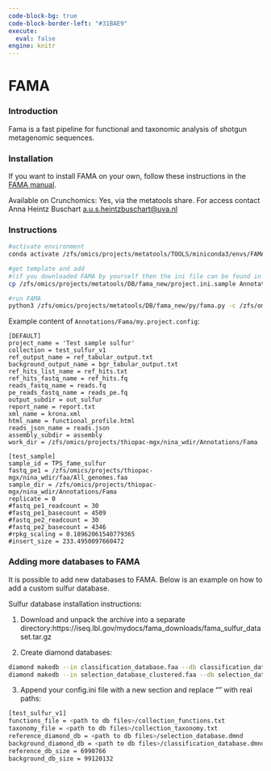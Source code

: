 ---
code-block-bg: true
code-block-border-left: "#31BAE9"
execute:
  eval: false
engine: knitr
---

# FAMA

### Introduction

Fama is a fast pipeline for functional and taxonomic analysis of shotgun metagenomic sequences.


### Installation

If you want to install FAMA on your own, follow these instructions in the [FAMA manual](https://github.com/novichkov-lab/fama).


Available on Crunchomics: Yes, via the metatools share. For access contact Anna Heintz Buschart <a.u.s.heintzbuschart@uva.nl>


### Instructions

```{bash}
#activate environment
conda activate /zfs/omics/projects/metatools/TOOLS/miniconda3/envs/FAMA

#get template and add 
#(if you downloaded FAMA by yourself then the ini file can be found in the folder you downloaded)
cp /zfs/omics/projects/metatools/DB/fama_new/project.ini.sample Annotations/Fama/my.project.config

#run FAMA 
python3 /zfs/omics/projects/metatools/DB/fama_new/py/fama.py -c /zfs/omics/projects/metatools/DB/fama_new/config.ini -p my.project.config
```

Example content of `Annotations/Fama/my.project.config`: 

```
[DEFAULT]
project_name = 'Test sample sulfur'
collection = test_sulfur_v1
ref_output_name = ref_tabular_output.txt
background_output_name = bgr_tabular_output.txt
ref_hits_list_name = ref_hits.txt
ref_hits_fastq_name = ref_hits.fq
reads_fastq_name = reads.fq
pe_reads_fastq_name = reads_pe.fq
output_subdir = out_sulfur
report_name = report.txt
xml_name = krona.xml
html_name = functional_profile.html
reads_json_name = reads.json
assembly_subdir = assembly
work_dir = /zfs/omics/projects/thiopac-mgx/nina_wdir/Annotations/Fama

[test_sample]
sample_id = TPS_fame_sulfur
fastq_pe1 = /zfs/omics/projects/thiopac-mgx/nina_wdir/faa/All_genomes.faa
sample_dir = /zfs/omics/projects/thiopac-mgx/nina_wdir/Annotations/Fama
replicate = 0
#fastq_pe1_readcount = 30
#fastq_pe1_basecount = 4509
#fastq_pe2_readcount = 30
#fastq_pe2_basecount = 4346
#rpkg_scaling = 0.18962061540779365
#insert_size = 233.4950097660472
```



### Adding more databases to FAMA

It is possible to add new databases to FAMA. Below is an example on how to add a custom sulfur database.

Sulfur database installation instructions:

1. Download and unpack the archive into a separate directory:https://iseq.lbl.gov/mydocs/fama_downloads/fama_sulfur_dataset.tar.gz

2. Create diamond databases:

```{bash}
diamond makedb --in classification_database.faa --db classification_database
diamond makedb --in selection_database_clustered.faa --db selection_database
```


3. Append your config.ini file with a new section and replace "<path to db files>" with real paths:


```{bash}
[test_sulfur_v1]
functions_file = <path to db files>/collection_functions.txt
taxonomy_file = <path to db files>/collection_taxonomy.txt
reference_diamond_db = <path to db files>/selection_database.dmnd
background_diamond_db = <path to db files>/classification_database.dmnd
reference_db_size = 6990766
background_db_size = 99120132
```

